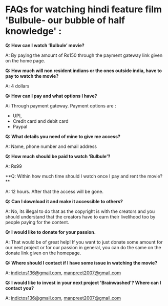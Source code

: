 # FAQs for watching hindi feature film 'Bulbule- our bubble of half knowledge' :

**Q: How can I watch ‘Bulbule’ movie?**

A: By paying the amount of Rs150 through the payment gateway link given on the home page.

**Q: How much will non resident indians or the ones outside india, have to pay to watch the movie?**

A: 4 dollars

**Q: How can I pay and what options I have?**

A: Through payment gateway. Payment options are :

- UPI,
- Credit card and debit card
- Paypal

**Q: What details you need of mine to give me access?**

A: Name, phone number and email address

**Q: How much should be paid to watch ‘Bulbule’?**

A: Rs99

**Q: Within how much time should I watch once I pay and rent the movie? **

A: 12 hours. After that the access will be gone.

**Q: Can I download it and make it accessible to others?**

A: No, its illegal to do that as the copyright is with the creators and you should understand that the creators have to earn their livelihood too by people paying for the content.

**Q: I would like to donate for your passion.**

A: That would be of great help! If you want to just donate some amount for our next project or for our passion in general, you can do the same on the donate link given on the homepage.

**Q: Where should I contact if I have some issue in watching the movie?**

A: indictos136@gmail.com, manpreet2007@gmail.com

**Q: I would like to invest in your next project 'Brainwashed'? Where can I contact you?**

A: indictos136@gmail.com, manpreet2007@gmail.com
